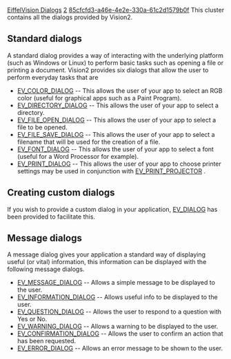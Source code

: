 [[Property:title|EiffelVision Dialogs]]
[[Property:weight|2]]
[[Property:uuid|85cfcfd3-a46e-4e2e-330a-61c2d1579b0f]]
This cluster contains all the dialogs provided by Vision2. 

==Standard dialogs==

A standard dialog provides a way of interacting with the underlying platform (such as Windows or Linux) to perform basic tasks such as opening a file or printing a document. Vision2 provides six dialogs that allow the user to perform everyday tasks that are 
*  [[ref:libraries/vision2/reference/ev_color_dialog_chart|EV_COLOR_DIALOG]]  -- This allows the user of your app to select an RGB color (useful for graphical apps such as a Paint Program). 
*  [[ref:libraries/vision2/reference/ev_directory_dialog_chart|EV_DIRECTORY_DIALOG]]  -- This allows the user of your app to select a directory. 
*  [[ref:libraries/vision2/reference/ev_file_open_dialog_chart|EV_FILE_OPEN_DIALOG]]  -- This allows the user of your app to select a file to be opened. 
*  [[ref:libraries/vision2/reference/ev_file_save_dialog_chart|EV_FILE_SAVE_DIALOG]]  -- This allows the user of your app to select a filename that will be used for the creation of a file. 
*  [[ref:libraries/vision2/reference/ev_font_dialog_chart|EV_FONT_DIALOG]]  -- This allows the user of your app to select a font (useful for a Word Processor for example). 
*  [[ref:libraries/vision2/reference/ev_print_dialog_chart|EV_PRINT_DIALOG]]  -- This allows the user of your app to choose printer settings may be used in conjunction with [[ref:libraries/vision2/reference/ev_print_projector_chart|EV_PRINT_PROJECTOR]] . 


==Creating custom dialogs==

If you wish to provide a custom dialog in your application, [[ref:libraries/vision2/reference/ev_dialog_chart| EV_DIALOG]]  has been provided to facilitate this. 

==Message dialogs==

A message dialog gives your application a standard way of displaying useful (or vital) information, this information can be displayed with the following message dialogs. 
*  [[ref:libraries/vision2/reference/ev_message_dialog_chart|EV_MESSAGE_DIALOG]]  -- Allows a simple message to be displayed to the user. 
*  [[ref:libraries/vision2/reference/ev_information_dialog_chart|EV_INFORMATION_DIALOG]]  -- Allows useful info to be displayed to the user. 
*  [[ref:libraries/vision2/reference/ev_question_dialog_chart|EV_QUESTION_DIALOG]]  -- Allows the user to respond to a question with Yes or No. 
*  [[ref:libraries/vision2/reference/ev_warning_dialog_chart|EV_WARNING_DIALOG]]  -- Allows a warning to be displayed to the user. 
*  [[ref:libraries/vision2/reference/ev_confirmation_dialog_chart|EV_CONFIRMATION_DIALOG]]  -- Allows the user to confirm an action that has been requested. 
*  [[ref:libraries/vision2/reference/ev_error_dialog_chart|EV_ERROR_DIALOG]]  -- Allows an error message to be shown to the user. 

